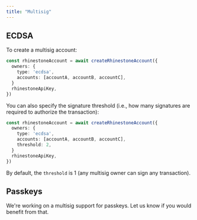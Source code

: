 ```yaml
---
title: "Multisig"
---
```



## ECDSA

To create a multisig account:

```ts {4}
const rhinestoneAccount = await createRhinestoneAccount({
  owners: {
    type: 'ecdsa',
    accounts: [accountA, accountB, accountC],
  }
  rhinestoneApiKey,
})
```


You can also specify the signature threshold (i.e., how many signatures are required to authorize the transaction):

```ts {5}
const rhinestoneAccount = await createRhinestoneAccount({
  owners: {
    type: 'ecdsa',
    accounts: [accountA, accountB, accountC],
    threshold: 2,
  }
  rhinestoneApiKey,
})
```

By default, the `threshold` is 1 (any multisig owner can sign any transaction).

## Passkeys

We're working on a multisig support for passkeys. Let us know if you would benefit from that.
